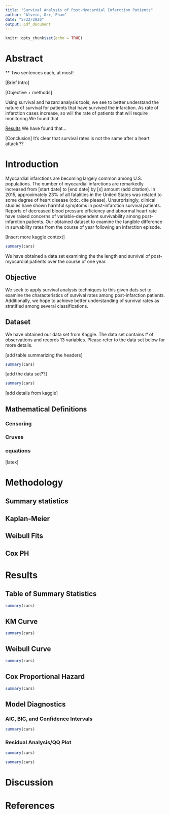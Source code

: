 ```yaml
---
title: "Survival Analysis of Post-Myocardial Infarction Patients"
author: "Alvein, Orr, Pham"
date: "5/22/2020"
output: pdf_document
---
```


```r
knitr::opts_chunk$set(echo = TRUE)
```
# Abstract
** Two sentences each, at most!

[Brief Intro]

[Objective + methods]

Using survival and hazard analysis tools, we see to better understand the nature of survival for patients that have survived the infarction. As rate of infarction cases increase, so will the rate of patients that will require monitoring.We found that 

[Results]
We have found that...

[Conclusion]
It's clear that survival rates is not the same after a heart attack.??


# Introduction

Myocardial infarctions are becoming largely common among U.S. populations. The number of myocardial infarctions are remarkedly increased from [start date] to [end date] by [x] amount (add citation). In 2015, approximately 23% of all fatalities in the United States was related to some degree of heart disease (cdc. cite please). Unsurprisingly, clinical studies have shown harmful symptoms in post-infarction survival patients. Reports of decreased blood pressure efficiency and abnormal heart rate have raised concerns of variable-dependent survivability among post-infarction patients. Our obtained dataset to examine the tangible difference in survability rates from the course of year following an infarction episode.

[Insert more kaggle context]

```r


summary(cars)
```

We have obtained a data set examining the the length and survival of post-myocardial patients over the course of one year.

## Objective
We seek to apply survival analysis techniques to this given dats set to examine the characteristics of survival rates among post-infarction patients. Additionally, we hope to achieve better understanding of survival rates as stratified among several classifications.

## Dataset
We have obtained our data set from Kaggle. The data set contains # of observations and records 13 variables. Please refer to the data set below for more details.

[add table summarizing the headers]

```r
summary(cars)
```

[add the data set??]

```r
summary(cars)
```

[add details from kaggle]

## Mathematical Definitions
### Censoring
### Cruves
### equations

[latex]

# Methodology
## Summary statistics
## Kaplan-Meier
## Weibull Fits
## Cox PH

# Results
## Table of Summary Statistics

```r
summary(cars)
```

## KM Curve

```r
summary(cars)
```

## Weibull Curve

```r
summary(cars)
```

## Cox Proportional Hazard

```r
summary(cars)
```

## Model Diagnostics
### AIC, BIC, and Confidence Intervals

```r
summary(cars)
```

### Residual Analysis/QQ Plot

```r
summary(cars)
```

```r
summary(cars)
```

# Discussion

# References